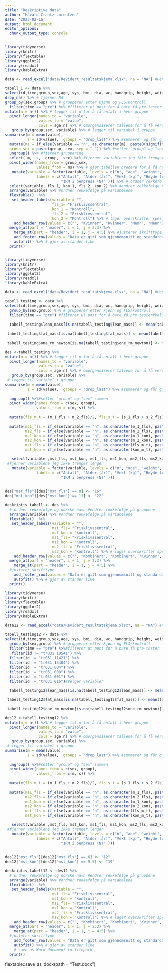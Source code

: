 ```yaml
---
title: "Deskriptive data"
author: "Håvard Crantz Lorentzen"
date: '2023-02-16'
output: html_document
editor_options: 
  chunk_output_type: console
---
```

```r
library(tidyverse)
library(knitr)
library(flextable)
library(ggplot2)
library(readxl)
library(kableExtra)

data <- read_excel("data/Revidert_resultatskjema.xlsx", na = "NA") #Henter data

tabell_1 <- data %>%
select(id,time,group,sex,age, sys, bmi, dia, wc, handgrip, height, weight, vo2max_ml_min_kg_6x5, lean_mass, fat_mass, one_rm_newton) %>% #Velger variabler
drop_na() %>% # fjerner NA
group_by(sex,group) %>% # grupperer etter kjønn og FLS/kontroll
  filter(time == "pre") %>% #filterer ut post for å bare få pre-tester
mutate(n = n()) %>% # legger til n for å få antall i hver gruppe
  pivot_longer(names_to = "variable", 
               values_to = "value", 
               cols = age:n) %>% # omorgansiserer tallene for å få verdier nedover
   group_by(group,sex, variable) %>% # legger til variabel i gruppe
summarise(m = mean(value),
          s = sd(value), .groups = "drop_last") %>% #summerer og får gjennomsnitt og standartdavik på de ulike variablene 
  mutate(ms = if_else(variable == "n", as.character(m), paste0(signif(m, 3),  " (", signif(s, 3), ")")), # setter gjennomsnitt og standardavvik (i parentes) sammen og justerer antall desimaler
  group_sex = paste(group, sex, sep = "_")) %>% #setter "group" og "sex" sammen
  ungroup() %>% #fjerner gruppering
  select(-m, -s, -group, -sex) %>% #fjerner variablene jeg ikke trenger lenger
  pivot_wider(names_from = group_sex, 
              values_from = ms) %>% # gjør tabellen bredere for å få navn på variabel ved siden av tall
   mutate(variable = factor(variable, levels = c("n", "age", "weight", "height","bmi", "wc", "handgrip", "sys", "dia","vo2max_ml_min_kg_6x5", "lean_mass", "fat_mass", "one_rm_newton"), 
              labels = c("Antall", "Alder (år)", "Vekt (kg)", "Høyde (cm)","KMI",                            "Livvidde (cm)","Grepsstyrke (kg)",                                                 "Systolisk  blodtrykk (mmHg)",                                                      "Diastolisk blodtrykk (mmHg)", "Vo2maks(ml/kg/min)",                                "Mager masse (gram)", "Fettmasse (gram)",
                         "1RM i benpress (N)" ))) %>% # ordner rekkefølge og norske navn
  select(variable, fls_1, kon_1, fls_2, kon_2) %>% #endrer rekkefølge på gruppene
  arrange(variable) %>% #ordner rekkefølge på variabelene 
  flextable()  %>%
   set_header_labels(variable = "",
                     fls_1= "Frisklivssentral", 
                     kon_1 = "Kontroll",
                     fls_2 = "Frisklivssentral", 
                     kon_2 = "Kontroll") %>% # lager overskrifter spesifisert for hver kollonne 
    add_header_row(values = c("", "Kvinner", "Kvinner", "Menn", "Menn")) %>%
  merge_at(part = "header", i = 1, j = 2:3) %>%
    merge_at(part = "header", i = 1, j = 4:5) %>% #justerer skrifttype
    add_footer_row(values = "Data er gitt som gjennomsnitt og standardavvik.", colwidths = 5) %>% #legger til fornote
    autofit() %>% # gjør av stander like
  print()



```


```r
library(tidyverse)
library(knitr)
library(flextable)
library(ggplot2)
library(readxl)
library(kableExtra)

data <- read_excel("data/Revidert_resultatskjema.xlsx", na = "NA") #Henter data

tabell_testing <- data %>%
select(id,time,group,sex,age, sys, bmi, dia, wc, handgrip, height, weight, vo2max_ml_min_kg_6x5, lean_mass, fat_mass, one_rm_newton) %>%
  group_by(sex,group) %>% # grupperer etter kjønn og FLS/kontroll
  filter(time == "pre") #filterer ut post for å bare få pre-tester#Velger variabler
  
  tabell_testing$lean_mass[is.na(tabell_testing$lean_mass)] <- mean(tabell_testing$lean_mass, na.rm = TRUE)

 tabell_testing$fat_mass[is.na(tabell_testing$fat_mass)] <- mean(tabell_testing$fat_mass, na.rm = TRUE)
 
 tabell_testing$one_rm_newton[is.na(tabell_testing$one_rm_newton)] <- mean(tabell_testing$one_rm_newton, na.rm = TRUE) # fjerner NA og gjør om til gjennomsnitt i gitt variabel

des <-tabell_testing %>%
mutate(n = n()) %>% # legger til n for å få antall i hver gruppe
  pivot_longer(names_to = "variable", 
               values_to = "value", 
               cols = age:n) %>% # omorgansiserer tallene for å få verdier nedover
   group_by(group,sex, variable) %>%
 # legger til variabel i gruppe
summarise(m = mean(value),
          s = sd(value), .groups = "drop_last") %>% #summerer og får gjennomsnitt og standartdavik på de ulike variablene 
 
  ungroup() %>%#setter "group" og "sex" sammen
  pivot_wider(names_from = c(sex, group), 
              values_from = c(m, s)) %>%
  
  mutate(fls_m_t = (m_1_fls + m_2_fls)/2, fls_s_t = (s_1_fls + s_2_fls)/2, kon_m_t = (m_1_kon + m_2_kon)/2, kon_s_t = (s_1_kon + s_2_kon)/2) %>%
  
  mutate(ms1_fls = if_else(variable == "n", as.character(m_1_fls), paste0(signif(m_1_fls, 3),  " (", signif(s_1_fls, 3), ")")), 
         ms2_fls = if_else(variable == "n", as.character(m_2_fls), paste0(signif(m_2_fls, 3),  " (", signif(s_2_fls, 3), ")")),
         ms1_kon = if_else(variable == "n", as.character(m_1_kon), paste0(signif(m_1_kon, 3),  " (", signif(s_1_kon, 3), ")")),
         ms2_kon = if_else(variable == "n", as.character(m_2_kon), paste0(signif(m_2_kon, 3),  " (", signif(s_2_kon, 3), ")")),
         mst_fls = if_else(variable == "n", as.character(fls_m_t), paste0(signif(fls_m_t, 3),  " (", signif(fls_s_t, 3), ")")),
         mst_kon = if_else(variable == "n", as.character(kon_m_t), paste0(signif(kon_m_t, 3),  " (", signif(kon_s_t, 3), ")"))) %>%

   select(variable ,mst_fls, mst_kon, ms1_fls, ms1_kon, ms2_fls, ms2_kon) %>%
 #fjerner variablene jeg ikke trenger lenger
   mutate(variable = factor(variable, levels = c("n", "age", "weight", "height","bmi", "wc", "handgrip", "sys", "dia","vo2max_ml_min_kg_6x5", "lean_mass", "fat_mass", "one_rm_newton"), 
              labels = c("Antall", "Alder (år)", "Vekt (kg)", "Høyde (cm)","KMI",                            "Livvidde (cm)","Grepsstyrke (kg)",                                                 "Systolisk  blodtrykk (mmHg)",                                                      "Diastolisk blodtrykk (mmHg)", "Vo2maks(ml/kg/min)",                                "Mager masse (gram)", "Fettmasse (gram)",
                         "1RM i benpress (N)" )))
  
  
des["mst_fls"][des["mst_fls"] == 8] <- "16"
des["mst_kon"][des["mst_kon"] == 11] <- "22" 

deskriptiv_tabell <- des %>%
  # ordner rekkefølge og norske navn #endrer rekkefølge på gruppene
  arrange(variable) %>% #ordner rekkefølge på variabelene 
  flextable()  %>%
   set_header_labels(variable = "",
                     mst_fls= "Frisklivssentral",
                     mst_kon = "kontroll",
                     ms1_fls= "Frisklivssentral", 
                     ms1_kon = "Kontroll",
                     ms2_fls = "Frisklivssentral", 
                     ms2_kon = "Kontroll") %>% # lager overskrifter spesifisert for hver kollonne 
    add_header_row(values = c("", "Kombinert", "Kombinert", "Kvinner", "Kvinner", "Menn", "Menn")) %>%
  merge_at(part = "header", i = 1, j = 2:3) %>%
    merge_at(part = "header", i = 1, j = 4:5) %>%
  #justerer skrifttype
    add_footer_row(values = "Data er gitt som gjennomsnitt og standardavvik.", colwidths = 7) %>% #legger til fornote
    autofit() %>% # gjør av stander like
  print()
```


```r
library(tidyverse)
library(knitr)
library(flextable)
library(ggplot2)
library(readxl)
library(kableExtra)

data12 <- read_excel("data/Revidert_resultatskjema.xlsx", na = "NA") #Henter data

tabell_testing12 <- data %>%
select(id,time,group,sex,age, sys, bmi, dia, wc, handgrip, height, weight, vo2max_ml_min_kg_6x5, lean_mass, fat_mass, one_rm_newton) %>%
  group_by(sex,group) %>% # grupperer etter kjønn og FLS/kontroll
  filter(time == "pre") %>%#filterer ut post for å bare få pre-tester
   filter(id != "tr031 10541") %>%
  filter(id != "tr031 11421") %>%
  filter(id != "tr031 13404") %>%
  filter(id != "tr031 004") %>%
  filter(id != "tr031 008") %>%
  filter(id != "tr031 001") %>%
  filter(id != "tr031 016")#Velger variabler
  
  tabell_testing12$lean_mass[is.na(tabell_testing12$lean_mass)] <- mean(tabell_testing12$lean_mass, na.rm = TRUE)

 tabell_testing12$fat_mass[is.na(tabell_testing12$fat_mass)] <- mean(tabell_testing12$fat_mass, na.rm = TRUE)
 
 tabell_testing12$one_rm_newton[is.na(tabell_testing12$one_rm_newton)] <- mean(tabell_testing12$one_rm_newton, na.rm = TRUE) # fjerner NA og gjør om til gjennomsnitt i gitt variabel

des12 <-tabell_testing12 %>%
mutate(n = n()) %>% # legger til n for å få antall i hver gruppe
  pivot_longer(names_to = "variable", 
               values_to = "value", 
               cols = age:n) %>% # omorgansiserer tallene for å få verdier nedover
   group_by(group,sex, variable) %>%
 # legger til variabel i gruppe
summarise(m = mean(value),
          s = sd(value), .groups = "drop_last") %>% #summerer og får gjennomsnitt og standartdavik på de ulike variablene 
 
  ungroup() %>%#setter "group" og "sex" sammen
  pivot_wider(names_from = c(sex, group), 
              values_from = c(m, s)) %>%
  
  mutate(fls_m_t = (m_1_fls + m_2_fls)/2, fls_s_t = (s_1_fls + s_2_fls)/2, kon_m_t = (m_1_kon + m_2_kon)/2, kon_s_t = (s_1_kon + s_2_kon)/2) %>%
  
  mutate(ms1_fls = if_else(variable == "n", as.character(m_1_fls), paste0(signif(m_1_fls, 3),  " (", signif(s_1_fls, 3), ")")), 
         ms2_fls = if_else(variable == "n", as.character(m_2_fls), paste0(signif(m_2_fls, 3),  " (", signif(s_2_fls, 3), ")")),
         ms1_kon = if_else(variable == "n", as.character(m_1_kon), paste0(signif(m_1_kon, 3),  " (", signif(s_1_kon, 3), ")")),
         ms2_kon = if_else(variable == "n", as.character(m_2_kon), paste0(signif(m_2_kon, 3),  " (", signif(s_2_kon, 3), ")")),
         mst_fls = if_else(variable == "n", as.character(fls_m_t), paste0(signif(fls_m_t, 3),  " (", signif(fls_s_t, 3), ")")),
         mst_kon = if_else(variable == "n", as.character(kon_m_t), paste0(signif(kon_m_t, 3),  " (", signif(kon_s_t, 3), ")"))) %>%

   select(variable ,mst_fls, mst_kon, ms1_fls, ms1_kon, ms2_fls, ms2_kon) %>%
 #fjerner variablene jeg ikke trenger lenger
   mutate(variable = factor(variable, levels = c("n", "age", "weight", "height","bmi", "wc", "handgrip", "sys", "dia","vo2max_ml_min_kg_6x5", "lean_mass", "fat_mass", "one_rm_newton"), 
              labels = c("Antall", "Alder (år)", "Vekt (kg)", "Høyde (cm)","KMI",                            "Livvidde (cm)","Grepsstyrke (kg)",                                                 "Systolisk  blodtrykk (mmHg)",                                                      "Diastolisk blodtrykk (mmHg)", "Vo2maks(ml/kg/min)",                                "Mager masse (gram)", "Fettmasse (gram)",
                         "1RM i benpress (N)" )))
  
  
des12["mst_fls"][des12["mst_fls"] == 6] <- "12"
des12["mst_kon"][des12["mst_kon"] == 9.5] <- "19" 

deskriptiv_tabell12 <- des12 %>%
  # ordner rekkefølge og norske navn #endrer rekkefølge på gruppene
  arrange(variable) %>% #ordner rekkefølge på variabelene 
  flextable()  %>%
   set_header_labels(variable = "",
                     mst_fls= "Frisklivssentral",
                     mst_kon = "kontroll",
                     ms1_fls= "Frisklivssentral", 
                     ms1_kon = "Kontroll",
                     ms2_fls = "Frisklivssentral", 
                     ms2_kon = "Kontroll") %>% # lager overskrifter spesifisert for hver kollonne 
    add_header_row(values = c("", "Kombinert", "Kombinert", "Kvinner", "Kvinner", "Menn", "Menn")) %>%
  merge_at(part = "header", i = 1, j = 2:3) %>%
    merge_at(part = "header", i = 1, j = 4:5) %>%
  #justerer skrifttype
    add_footer_row(values = "Data er gitt som gjennomsnitt og standardavvik.", colwidths = 7) %>% #legger til fornote
    autofit() %>% # gjør av stander like
    # save as Word document to filepath
  print()

```
flextable::save_as_docx(path = "Test.docx")